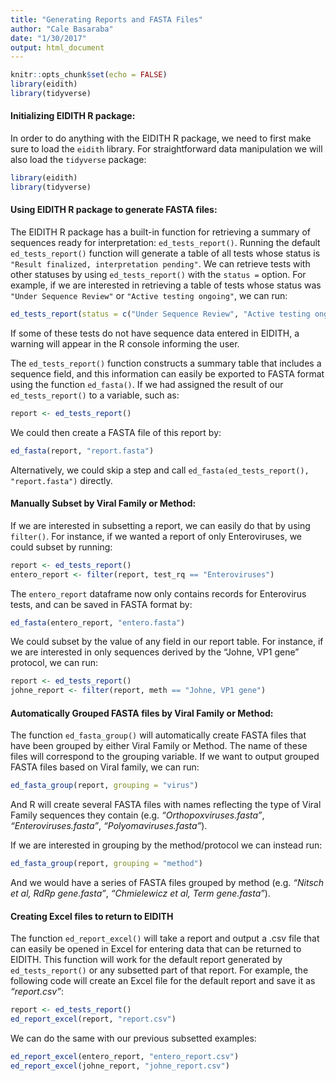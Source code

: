 ```yaml
---
title: "Generating Reports and FASTA Files"
author: "Cale Basaraba"
date: "1/30/2017"
output: html_document
---
```


```r
knitr::opts_chunk$set(echo = FALSE)
library(eidith)
library(tidyverse)
```
  
  
#### Initializing EIDITH R package:

In order to do anything with the EIDITH R package, we need to first make sure to load the `eidith` library. For straightforward data manipulation we will also load the `tidyverse` package:
```r
library(eidith)
library(tidyverse)
```

  
  
#### Using EIDITH R package to generate FASTA files:

The EIDITH R package has a built-in function for retrieving a summary of sequences ready for interpretation: `ed_tests_report()`. Running the default `ed_tests_report()` function will generate a table of all tests whose status is `"Result finalized, interpretation pending"`. We can retrieve tests with other statuses by using `ed_tests_report()` with the `status =` option. For example, if we are interested in retrieving a table of tests whose status was `"Under Sequence Review"` or `"Active testing ongoing"`, we can run:  
```r
ed_tests_report(status = c("Under Sequence Review", "Active testing ongoing"))
```

If some of these tests do not have sequence data entered in EIDITH, a warning will appear in the R console informing the user.


The `ed_tests_report()` function constructs a summary table that includes a sequence field, and this information can easily be exported to FASTA format using the function `ed_fasta()`. If we had assigned the result of our `ed_tests_report()` to a variable, such as:  

```r
report <- ed_tests_report()  
```

We could then create a FASTA file of this report by:  
```r
ed_fasta(report, "report.fasta")  
```

Alternatively, we could skip a step and call `ed_fasta(ed_tests_report(), "report.fasta")` directly.
  
  
#### Manually Subset by Viral Family or Method:  

If we are interested in subsetting a report, we can easily do that by using `filter()`. For instance, if we wanted a report of only Enteroviruses, we could subset by running:

```r
report <- ed_tests_report()
entero_report <- filter(report, test_rq == "Enteroviruses")

```

The `entero_report` dataframe now only contains records for Enterovirus tests, and can be saved in FASTA format by:

```r
ed_fasta(entero_report, "entero.fasta")
```

We could subset by the value of any field in our report table. For instance, if we are interested in only sequences derived by the "Johne, VP1 gene" protocol, we can run:
```r
report <- ed_tests_report()
johne_report <- filter(report, meth == "Johne, VP1 gene")
```
  
  
#### Automatically Grouped FASTA files by Viral Family or Method:  

The function `ed_fasta_group()` will automatically create FASTA files that have been grouped by either Viral Family or Method. The name of these files will correspond to the grouping variable. If we want to output grouped FASTA files based on Viral family, we can run:

```r
ed_fasta_group(report, grouping = "virus")

```

And R will create several FASTA files with names reflecting the type of Viral Family sequences they contain (e.g. *"Orthopoxviruses.fasta"*, *"Enteroviruses.fasta"*, *"Polyomaviruses.fasta"*).  

If we are interested in grouping by the method/protocol we can instead run:

```r
ed_fasta_group(report, grouping = "method")

```

And we would have a series of FASTA files grouped by method (e.g. *"Nitsch et al, RdRp gene.fasta"*, *"Chmielewicz et al, Term gene.fasta"*).

#### Creating Excel files to return to EIDITH  
  
The function `ed_report_excel()` will take a report and output a .csv file that can easily be opened in Excel for entering data that can be returned to EIDITH. This function will work for the default report generated by `ed_tests_report()` or any subsetted part of that report. For example, the following code will create an Excel file for the default report and save it as *"report.csv"*:
```r
report <- ed_tests_report()
ed_report_excel(report, "report.csv")

```
  
We can do the same with our previous subsetted examples:  
```r
ed_report_excel(entero_report, "entero_report.csv")
ed_report_excel(johne_report, "johne_report.csv")
```
